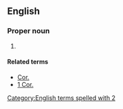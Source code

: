 ==English==

===Proper noun===
{{en-proper noun}}

# {{abbreviation of|2 Corinthians|lang=en}}

====Related terms====
* [[Cor.]]
* [[1 Cor.]]

[[Category:English terms spelled with 2]]